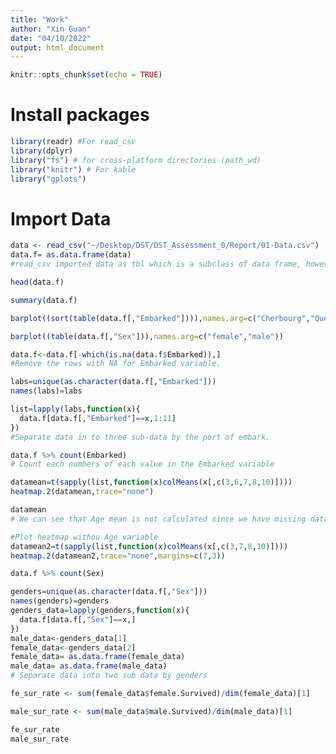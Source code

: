 ```yaml
---
title: "Work"
author: "Xin Guan"
date: "04/10/2022"
output: html_document
---
```

```r
knitr::opts_chunk$set(echo = TRUE)
```
# Install packages

```r
library(readr) #For read_csv
library(dplyr)
library("fs") # for cross-platform directories (path_wd)
library("knitr") # For kable 
library("gplots")
```

# Import Data

```r
data <- read_csv("~/Desktop/DST/DST_Assessment_0/Report/01-Data.csv")
data.f= as.data.frame(data)
#read_csv imported data as tbl which is a subclass of data frame, however it behaves differentlt so I convert it to data.frame format.
```
```r
head(data.f)
```
```r
summary(data.f)
```
```r
barplot((sort(table(data.f[,"Embarked"]))),names.arg=c("Cherbourg","Queenstown","Southampton"))
```
```r
barplot((table(data.f[,"Sex"])),names.arg=c("female","male"))
```




```r
data.f<-data.f[-which(is.na(data.f$Embarked)),]
#Remove the rows with NA for Embarked variable.
```

```r
labs=unique(as.character(data.f[,"Embarked"]))
names(labs)=labs

list=lapply(labs,function(x){
  data.f[data.f[,"Embarked"]==x,1:11]
})
#Separate data in to three sub-data by the port of embark.
```

```r
data.f %>% count(Embarked)
# Count each numbers of each value in the Embarked variable
```


```r
datamean=t(sapply(list,function(x)colMeans(x[,c(3,6,7,8,10)])))
heatmap.2(datamean,trace="none")
```
```r
datamean
# We can see that Age mean is not calculated since we have missing data.
```
```r
#Plot heatmap withou Age variable
datamean2=t(sapply(list,function(x)colMeans(x[,c(3,7,8,10)])))
heatmap.2(datamean2,trace="none",margins=c(7,3))
```

```r
data.f %>% count(Sex)
```

```r
genders=unique(as.character(data.f[,"Sex"]))
names(genders)=genders
genders_data=lapply(genders,function(x){
  data.f[data.f[,"Sex"]==x,]
})
male_data<-genders_data[1]
female_data<-genders_data[2]
female_data= as.data.frame(female_data)
male_data= as.data.frame(male_data)
# Separate data into two sub data by genders
```

```r
fe_sur_rate <- sum(female_data$female.Survived)/dim(female_data)[1]

male_sur_rate <- sum(male_data$male.Survived)/dim(male_data)[1]
```

```r
fe_sur_rate
male_sur_rate
```















